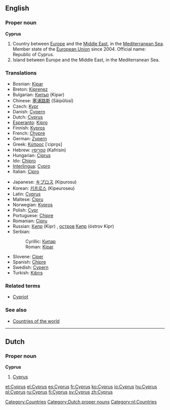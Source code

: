 ==English==

===Proper noun===
'''Cyprus'''

# Country between [[Europe]] and the [[Middle East]], in the [[Mediterranean Sea]]. Member state of the [[European Union]] since 2004. Official name: Republic of Cyprus.
# Island between Europe and the Middle East, in the Mediterranean Sea.

===Translations===
{{top}}
*Bosnian: [[Kipar]] {{m}}
*Breton: [[Kiprenez]]
*Bulgarian: [[Кипър]] (Kipər)
*Chinese: [[塞浦路斯]] (Sāipǔlùsī)
*Czech: [[Kypr]]
*Danish: [[Cypern]]
*Dutch: [[Cyprus#Dutch|Cyprus]]
*[[Esperanto]]: [[Kipro]]
*Finnish: [[Kypros]]
*French: [[Chypre]]
*German: [[Zypern]]
*Greek: [[Κύπρος]] [ˈcipro̞s] {{f}}
*Hebrew: [[קפריסין]] (Kafrisin)
*Hungarian: [[Ciprus]]
*Ido: [[Chipro]]
*[[Interlingua]]: [[Cypro]]
*Italian: [[Cipro]]
{{mid}}
*Japanese: [[キプロス]] (Kipurosu)
*Korean: [[키프로스]] (Kipeuroseu)
*Latin: [[Cyprus#Latin|Cyprus]] 
*Maltese: [[Ċipru]]
*Norwegian: [[Kypros]]
*Polish: [[Cypr]]
*Portuguese: [[Chipre]]
*Romanian: [[Cipru]] {{n}}
*Russian: [[Кипр]] (Kipr) {{m}}, [[остров]] [[Кипр]] (óstrov Kipr) {{m}}
*Serbian:
*:Cyrillic: [[Кипар#Serbian|Кипар]] {{m}}
*:Roman: [[Kipar#Serbian|Kipar]] {{m}}
*Slovene: [[Ciper]] {{m}}
*Spanish: [[Chipre]]
*Swedish: [[Cypern]]
*Turkish: [[Kıbrıs]]
{{bottom}}

===Related terms===
*[[Cypriot]]

===See also===
*[[Countries of the world]]

[[Category:Countries]]

----

==Dutch==
===Proper noun===
'''Cyprus''' {{n}}
# [[Cyprus]]

[[Category:Dutch proper nouns]]
[[Category:nl:Countries]]

[[et:Cyprus]]
[[el:Cyprus]]
[[es:Cyprus]]
[[fr:Cyprus]]
[[ko:Cyprus]]
[[io:Cyprus]]
[[hu:Cyprus]]
[[pl:Cyprus]]
[[ru:Cyprus]]
[[fi:Cyprus]]
[[sv:Cyprus]]
[[zh:Cyprus]]